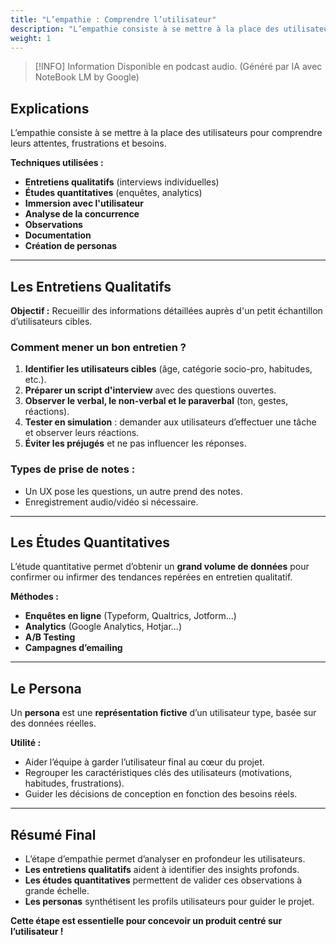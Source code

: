 ```yaml
---
title: "L’empathie : Comprendre l’utilisateur"
description: "L’empathie consiste à se mettre à la place des utilisateurs pour comprendre leurs attentes, frustrations et besoins."
weight: 1
---
```



> [!INFO] Information
> Disponible en podcast audio. (Généré par IA avec NoteBook LM by Google)

<SrtPlayer
  client:only="react"
  audioSrc="/podcasts/design-thinking/2.m4a"
  srtUrl="/podcasts/design-thinking/2.srt"
/>

## Explications

L’empathie consiste à se mettre à la place des utilisateurs pour comprendre leurs attentes, frustrations et besoins.

**Techniques utilisées :**

- **Entretiens qualitatifs** (interviews individuelles)
- **Études quantitatives** (enquêtes, analytics)
- **Immersion avec l'utilisateur**
- **Analyse de la concurrence**
- **Observations**
- **Documentation**
- **Création de personas**

---

## Les Entretiens Qualitatifs

**Objectif :** Recueillir des informations détaillées auprès d'un petit échantillon d’utilisateurs cibles.

### Comment mener un bon entretien ?

1. **Identifier les utilisateurs cibles** (âge, catégorie socio-pro, habitudes, etc.).
2. **Préparer un script d'interview** avec des questions ouvertes.
3. **Observer le verbal, le non-verbal et le paraverbal** (ton, gestes, réactions).
4. **Tester en simulation** : demander aux utilisateurs d’effectuer une tâche et observer leurs réactions.
5. **Éviter les préjugés** et ne pas influencer les réponses.

### Types de prise de notes :

- Un UX pose les questions, un autre prend des notes.
- Enregistrement audio/vidéo si nécessaire.

---

## Les Études Quantitatives

L’étude quantitative permet d’obtenir un **grand volume de données** pour confirmer ou infirmer des tendances repérées en entretien qualitatif.

**Méthodes :**

- **Enquêtes en ligne** (Typeform, Qualtrics, Jotform…)
- **Analytics** (Google Analytics, Hotjar…)
- **A/B Testing**
- **Campagnes d’emailing**

---

## Le Persona

Un **persona** est une **représentation fictive** d’un utilisateur type, basée sur des données réelles.

**Utilité :**

- Aider l’équipe à garder l’utilisateur final au cœur du projet.
- Regrouper les caractéristiques clés des utilisateurs (motivations, habitudes, frustrations).
- Guider les décisions de conception en fonction des besoins réels.

---

## Résumé Final

- L’étape d’empathie permet d’analyser en profondeur les utilisateurs.
- **Les entretiens qualitatifs** aident à identifier des insights profonds.
- **Les études quantitatives** permettent de valider ces observations à grande échelle.
- **Les personas** synthétisent les profils utilisateurs pour guider le projet.

**Cette étape est essentielle pour concevoir un produit centré sur l’utilisateur !**
